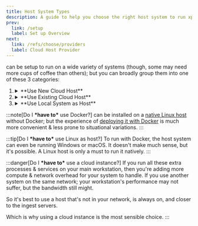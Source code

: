 ```yaml
---
title: Host System Types
description: A guide to help you choose the right host system to run xplex.
prev:
  link: /setup
  label: Set up Overview
next:
  link: /refs/choose/providers
  label: Cloud Host Provider
---
```


<Xplex /> can be setup to run on a wide variety of systems (though, some may need more cups of coffee than others); but you can broadly group them into one of these 3 categories:

<Steps>

1. <details>
   <summary>**Use New Cloud Host** <Badge text="recommended" /></summary>

   :::note[Who is this option for?]
   You're not into system administration. You just want to get things done and move on.
   :::

   Just create an instance on the [cloud provider of your choice](/refs/choose/clouds), and then follow the guide on how-to run <Xplex /> as a [1-click solution](/setup/1-click) or a [Docker container](/setup/docker).
   </details>
2. <details>
   <summary>**Use Existing Cloud Host**</summary>

   :::note[Who is this for?]
   You're a system administrator with prior understanding of self-hosting services and already have cloud VMs where you may want to add <Xplex /> to the existing mix.
   :::
   If you're choosing this option then you don't need hand-holding, but you should run the checks to ensure the host system has the [ports available](/refs/check/ports/) & won't [run into conflicts](/refs/check/nginx/).
   </details>
3. <details>
   <summary>**Use Local System as Host**</summary>

   :::note[Who is this for?]
   You're setting up a development environment, or are running a homelab or NAS server, and want to add <Xplex /> to the existing mix of services.
   :::

   <details>
   <summary>Ensure it's an `x86_64` system</summary>
     - A lot of homelab servers are `ARM` based, and <Xplex /> doesn't support it [yet](/intro/internals#future-roadmap).
     - You're welcome to [try](/setup/native), and if you succeed, please share your experience.
     - On a Linux system, you can run `uname -m` to check the architecture.
   </details>
   <details>
   <summary>Ensure it's running a modern OS</summary>
     You should preferably be running Linux, especially if you want to run it natively without Docker. If you're on Windows or macOS, then you can run <Xplex /> with Docker.

     If you have the flexibility to choose the distro, then go with a Debian-based distro like Ubuntu LTS, latest stable version of Debian or OpenMediaVault etc.

     Nothing wrong with other distros, but as we use Debian base images for creating <Xplex /> containers, it's better tested & less likely to have unpredictable surprises.
   </details>
   <details>
   <summary>Ensure a stable wired network</summary>
     As we're dealing with video streaming, a stable wired network is a must. If you're on a wireless network, then you may face issues with latency, packet loss & jitter.
   </details>

   This has the most instance-to-instance variance & undiscovered edge cases. You should definitely run the checks, and be on the lookout for any issues that you may face.

   But if you're using this option, then hopefully you know what you're doing. So, **all the best!**

   </details>

</Steps>

:::note[Do I **\*have to\*** use Docker?]
<Xplex /> can be installed on a [native Linux host](/setup/native) without Docker; but the experience of [deploying it with Docker](/setup/docker) is much more convenient & less prone to situational variations.
:::

:::tip[Do I **\*have to\*** use Linux as host?]
To run <Xplex /> with Docker, the host system can even be running Windows or macOS. It doesn't make much sense, but it's possible. A Linux host is only a must to run it natively.
:::

:::danger[Do I **\*have to\*** use a cloud instance?]
If you run all these extra processes & services on your main workstation, then you're adding more compute & network overhead for your system to handle. If you use another system on the same network; your workstation's performance may not suffer, but the bandwidth still might.

So it's best to use a host that's not in your network, is always on, and closer to the ingest servers.

Which is why using a cloud instance is the most sensible choice.
:::




